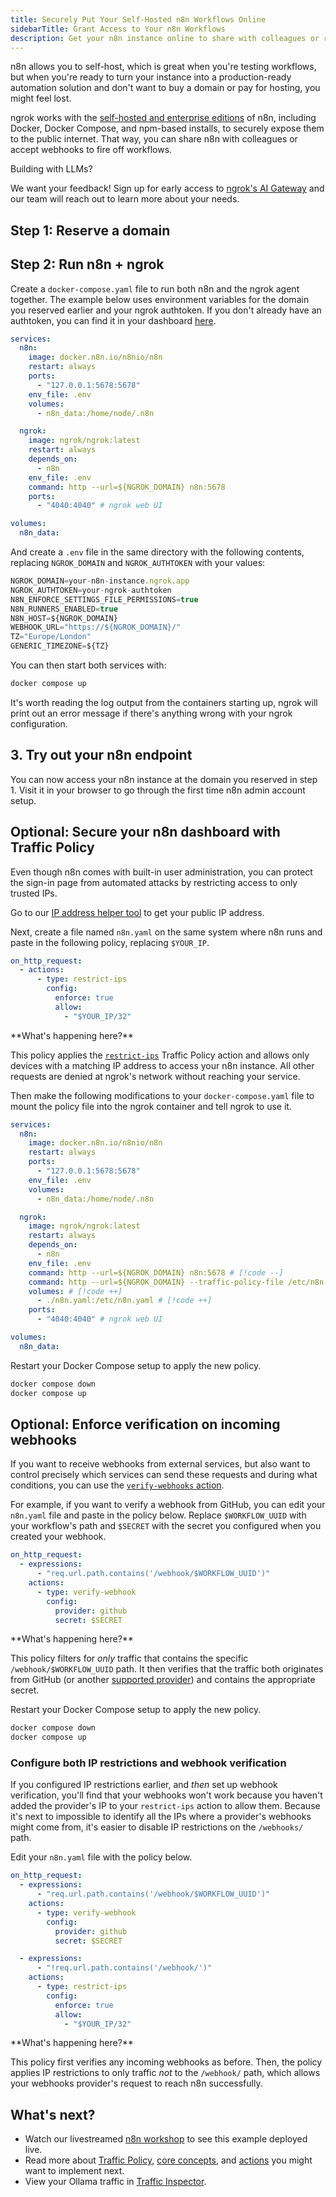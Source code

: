 ```yaml
---
title: Securely Put Your Self-Hosted n8n Workflows Online
sidebarTitle: Grant Access to Your n8n Workflows
description: Get your n8n instance online to share with colleagues or receive webhook data with security measures desinged for production usage.
---
```




n8n allows you to self-host, which is great when you're testing workflows, but when you're ready to turn your instance into a production-ready automation solution and don't want to buy a domain or pay for hosting, you might feel lost.

ngrok works with the [self-hosted and enterprise editions](https://docs.n8n.io/hosting/) of n8n, including Docker, Docker Compose, and npm-based installs, to securely expose them to the public internet.
That way, you can share n8n with colleagues or accept webhooks to fire off workflows.

<Tip>
Building with LLMs?

We want your feedback!
Sign up for early access to [ngrok's AI Gateway](https://ngrok.ai) and our team will reach out to learn more about your needs.
</Tip>

## Step 1: Reserve a domain

<ReserveDomain domain="https://your-n8n-instance.ngrok.app" />

## Step 2: Run n8n + ngrok

Create a `docker-compose.yaml` file to run both n8n and the ngrok agent together. The example below uses environment variables for the domain you reserved earlier and your ngrok authtoken. If you don't already have an authtoken, you can find it in your dashboard [here](https://dashboard.ngrok.com/get-started/your-authtoken).

```yaml docker-compose.yaml
services:
  n8n:
    image: docker.n8n.io/n8nio/n8n
    restart: always
    ports:
      - "127.0.0.1:5678:5678"
    env_file: .env
    volumes:
      - n8n_data:/home/node/.n8n

  ngrok:
    image: ngrok/ngrok:latest
    restart: always
    depends_on:
      - n8n
    env_file: .env
    command: http --url=${NGROK_DOMAIN} n8n:5678
    ports:
      - "4040:4040" # ngrok web UI

volumes:
  n8n_data:
```

And create a `.env` file in the same directory with the following contents, replacing `NGROK_DOMAIN` and `NGROK_AUTHTOKEN` with your values:

```js .env highlight={1,2}
NGROK_DOMAIN=your-n8n-instance.ngrok.app
NGROK_AUTHTOKEN=your-ngrok-authtoken
N8N_ENFORCE_SETTINGS_FILE_PERMISSIONS=true
N8N_RUNNERS_ENABLED=true
N8N_HOST=${NGROK_DOMAIN}
WEBHOOK_URL="https://${NGROK_DOMAIN}/"
TZ="Europe/London"
GENERIC_TIMEZONE=${TZ}
```

You can then start both services with:

```bash
docker compose up
```

It's worth reading the log output from the containers starting up, ngrok will print out an error message if there's anything wrong with your ngrok configuration.

## 3. Try out your n8n endpoint

You can now access your n8n instance at the domain you reserved in step 1. Visit
it in your browser to go through the first time n8n admin account setup.

## Optional: Secure your n8n dashboard with Traffic Policy

Even though n8n comes with built-in user administration, you can protect the sign-in page from automated attacks by restricting access to only trusted IPs.

Go to our [IP address helper tool](https://ipv4.ngrok.com/) to get your public IP address.

Next, create a file named `n8n.yaml` on the same system where n8n runs and paste in the following policy, replacing `$YOUR_IP`.

```yaml n8n.yaml
on_http_request:
  - actions:
      - type: restrict-ips
        config:
          enforce: true
          allow:
            - "$YOUR_IP/32"
```

<Info>
**What's happening here?**

This policy applies the [`restrict-ips`](/traffic-policy/actions/restrict-ips) Traffic Policy action and allows only
devices with a matching IP address to access your n8n instance.
All other requests are denied at ngrok's network without reaching your service.
</Info>

Then make the following modifications to your `docker-compose.yaml` file to mount the policy file into the ngrok container and tell ngrok to use it.

```yaml docker-compose.yaml
services:
  n8n:
    image: docker.n8n.io/n8nio/n8n
    restart: always
    ports:
      - "127.0.0.1:5678:5678"
    env_file: .env
    volumes:
      - n8n_data:/home/node/.n8n

  ngrok:
    image: ngrok/ngrok:latest
    restart: always
    depends_on:
      - n8n
    env_file: .env
    command: http --url=${NGROK_DOMAIN} n8n:5678 # [!code --]
    command: http --url=${NGROK_DOMAIN} --traffic-policy-file /etc/n8n.yaml n8n:5678 # [!code ++]
    volumes: # [!code ++]
      - ./n8n.yaml:/etc/n8n.yaml # [!code ++]
    ports:
      - "4040:4040" # ngrok web UI

volumes:
  n8n_data:
```

Restart your Docker Compose setup to apply the new policy.

```bash
docker compose down
docker compose up
```

## Optional: Enforce verification on incoming webhooks

If you want to receive webhooks from external services, but also want to control precisely which services can send these requests and during what conditions, you can use the [`verify-webhooks` action](/traffic-policy/actions/verify-webhook).

For example, if you want to verify a webhook from GitHub, you can edit your `n8n.yaml` file and paste in the policy below.
Replace `$WORKFLOW_UUID` with your workflow's path and `$SECRET` with the secret you configured when you created your webhook.

```yaml n8n.yaml
on_http_request:
  - expressions:
      - "req.url.path.contains('/webhook/$WORKFLOW_UUID')"
    actions:
      - type: verify-webhook
        config:
          provider: github
          secret: $SECRET
```

<Info>
**What's happening here?**

This policy filters for _only_ traffic that contains the specific `/webhook/$WORKFLOW_UUID` path. It then verifies that the traffic both originates from GitHub (or another [supported provider](/traffic-policy/actions/verify-webhook/#supported-providers)) and contains the appropriate secret.
</Info>

Restart your Docker Compose setup to apply the new policy.

```bash
docker compose down
docker compose up
```

### Configure both IP restrictions and webhook verification

If you configured IP restrictions earlier, and _then_ set up webhook verification, you'll find that your webhooks won't work because you haven't added the provider's IP to your `restrict-ips` action to allow them.
Because it's next to impossible to identify all the IPs where a provider's webhooks might come from, it's easier to disable IP restrictions on the `/webhooks/` path.

Edit your `n8n.yaml` file with the policy below.

```yaml n8n.yaml
on_http_request:
  - expressions:
      - "req.url.path.contains('/webhook/$WORKFLOW_UUID')"
    actions:
      - type: verify-webhook
        config:
          provider: github
          secret: $SECRET

  - expressions:
      - "!req.url.path.contains('/webhook/')"
    actions:
      - type: restrict-ips
        config:
          enforce: true
          allow:
            - "$YOUR_IP/32"
```

<Info>
**What's happening here?**

This policy first verifies any incoming webhooks as before. Then, the policy applies IP restrictions to only traffic _not_ to the `/webhook/` path, which allows your webhooks provider's request to reach n8n successfully.
</Info>

## What's next?

- Watch our livestreamed [n8n workshop](https://www.youtube.com/watch?v=U5FGr5axBnI) to see this example deployed live.
- Read more about [Traffic Policy](/traffic-policy), [core concepts](/traffic-policy/concepts), and [actions](/traffic-policy/actions) you might want to implement next.
- View your Ollama traffic in [Traffic Inspector](https://dashboard.ngrok.com/traffic-inspector).

